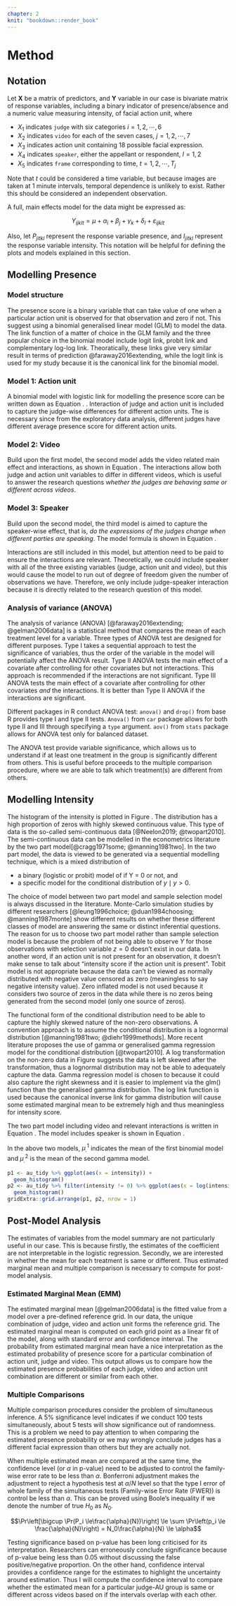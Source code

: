 ```yaml
---
chapter: 2
knit: "bookdown::render_book"
---
```


# Method

## Notation

Let $\mathbf{X}$ be a matrix of predictors, and $\mathbf{Y}$ variable in our case is bivariate matrix of response variables, including a binary indicator of presence/absence and a numeric value measuring intensity, of facial action unit, where 

- $X_1$ indicates `judge` with six categories $i = 1,2, \cdots, 6$
- $X_2$ indicates `video` for each of the seven cases, $j = 1,2, \cdots, 7$
- $X_3$ indicates action unit containing 18 possible facial expression.  
- $X_4$ indicates `speaker`, either the appellant or respondent, $l=1,2$
- $X_5$ indicates `frame` corresponding to time, $t = 1,2, \cdots, T_j$

Note that $t$ could be considered a time variable, but because images are taken at 1 minute intervals, temporal dependence is unlikely to exist. Rather this should be considered an independent observation. 

A full, main effects model for the data might be expressed as:

$$Y_{ijklt} = \mu + \alpha_i + \beta_j + \gamma_k + \delta_l + \varepsilon_{ijklt}$$ 

\noindent Also, let $P_{jitkl}$ represent the response variable presence, and $I_{jitkl}$ represent the response variable intensity. This notation will be helpful for defining the plots and models explained in this section.

## Modelling Presence

### Model structure

The presence score is a binary variable that can take value of one when a particular action unit is observed for that observation and zero if not. This suggest using a binomial generalised linear model (GLM) to model the data. The link function of a matter of choice in the GLM family and the three popular choice in the binomial model include logit link, probit link and complementary log-log link. Theoratically, these links give very similar result in terms of prediction @faraway2016extending, while the logit link is used for my study because it is the canonical link for the binomial model. 


### Model 1: Action unit

<!-- Interactions are included for judge and action unit -->


<!-- and we would be interested in interactions between judge, case, action unit and speaker. An alternative model structure, is to treat each action unit individually, and fit separate models.  -->

A binomial model with logistic link for modelling the presence score can be written down as Equation \ref{eq:judge_au}. . Interaction of judge and action unit is included to capture the judge-wise differences for different action units. The is necessary since from the exploratory data analysis, different judges  have different average presence score for different action units. 

\begin{align}\label{eq:judge_au}
\mu_{ik} &= \frac{e^{\eta_{ik}}}{1 + e^{\eta_{ik}}} \\
\eta_{ik} &= \mu + \alpha_i + \gamma_k + (\alpha\gamma)_{ik}
\end{align}


### Model 2: Video

Build upon the first model, the second model adds the video related main effect and interactions, as shown in Equation \ref{eq:judge_video}. The interactions allow both judge and action unit variables to differ in different videos, which is useful to answer the research questions *whether the judges are behaving same or different across videos*. 

\begin{align}\label{eq:judge_video}
\mu_{ijk} &= \frac{e^{\eta_{ijk}}}{1 + e^{\eta_{ijk}}} \\
\eta_{ijk} &= \mu + \alpha_i + \beta_j +\gamma_k + (\alpha\beta)_{ij} + (\alpha\gamma)_{ik} + (\beta\gamma)_{jk}
\end{align}

\noindent 

### Model 3: Speaker

Build upon the second model, the third model is aimed to capture the speaker-wise effect, that is, *do the expressions of the judges change when different parties are speaking*. The model formula is shown in Equation \ref{eq:judge_speaker}. 

\begin{align}\label{eq:judge_speaker}
\mu_{ijkl} &= \frac{e^{\eta_{ijkl}}}{1 + e^{\eta_{ijkl}}} \\
\eta_{ijkl} &= \mu + \alpha_i + \beta_j +\gamma_k + \delta_l + (\alpha\beta)_{ij} + (\alpha\gamma)_{ik} + (\beta\gamma)_{jk} + (\alpha\delta)_{il}
\end{align}

Interactions are still included in this model, but attention need to be paid to ensure the interactions are relevant. Theoretically, we could include speaker with all of the three existing variables (judge, action unit and video), but this would cause the model to run out of degree of freedom given the number of observations we have. Therefore, we only include judge-speaker interaction because it is directly related to the research question of this model. 


<!-- think about if it is necessary to adjust the standard error as well:  -->
<!-- if there are hetroskadasticity, the estimate itself is inconsistent, thus adjustment to make the standard error robust doesnt make sense.  -->

### Analysis of variance (ANOVA) 

The analysis of variance (ANOVA) [@faraway2016extending; @gelman2006data] is a statistical method that compares the mean of each treatment level for a variable. Three types of ANOVA test are designed for different purposes. Type I takes a sequential approach to test the significance of variables, thus the order of the variable in the model will potentially affect the ANOVA result. Type II ANOVA tests the main effect of a covariate after controlling for other covariates but not interactions. This approach is recommended if the interactions are not significant. Type III ANOVA tests the main effect of a covariate after controlling for other covariates *and* the interactions. It is better than Type II ANOVA if the interactions are significant. 

Different packages in R conduct ANOVA test: `anova()` and `drop()` from base R provides type I and type II tests. `Anova()` from `car` package allows for both type II and III through specifying a `type` argument. `aov()` from `stats` package allows for ANOVA test only for balanced dataset. 

The ANOVA test provide variable significance, which allows us to understand if at least one treatment in the group is significantly different from others. This is useful before proceeds to the multiple comparison procedure, where we are able to talk which treatment(s) are different from others. 

\newpage

## Modelling Intensity 

The histogram of the intensity is plotted in Figure \ref{fig:intensity}. The distribution has a high proportion of zeros with highly skewed continuous  value.  This type of data is the so-called semi-continuous data [@Neelon2019; @twopart2010]. The semi-continuous data can be modelled in the econometrics literature by the two part model[@cragg1971some; @manning1981two]. In the two part model, the data is viewed to be generated via a sequential modelling technique, which is a mixed distribution of 

- a binary (logistic or probit) model of if Y = 0 or not, and 
- a specific model for the conditional distribution of $y \mid y > 0$. 

The choice of model between two part model and sample selection model is always discussed in the literature. Monte-Carlo simulation studies by different researchers [@leung1996choice; @duan1984choosing; @manning1987monte] show different results on whether these different classes of model are answering the same or distinct inferential questions. The reason for us to choose two part model rather than sample selection model is because the problem of not being able to observe $Y$ for those observations with selection variable $z = 0$ doesn't exist in our data. In another word, if an action unit is not present for an observation, it doesn't make sense to talk about "intensity score if the action unit is present". Tobit model is not appropriate because the data can't be viewed as normally distributed with negative value censored as zero (meaningless to say negative intensity value). Zero inflated model is not used because it considers two source of zeros in the data while there is no zeros being generated from the second model (only one source of zeros). 

The functional form of the conditional distribution need to be able to capture the highly skewed nature of the non-zero observations. A convention approach is to assume the conditional distribution is a lognormal distribution [@manning1981two; @diehr1999methods]. More recent literature proposes the use of gamma or generalised gamma regression model for the conditional distribution [@twopart2010]. A log transformation on the non-zero data in Figure \ref{fig:intensity} suggests the data is left skewed after the transformation, thus a lognormal distribution may not be able to adequately capture the data. Gamma regression model is chosen to because it could also capture the right skewness and it is easier to  implement via the glm() function than the generalised gamma distribution. The log link function is used because the canonical inverse link for gamma distribution will cause some estimated marginal mean to be extremely high and thus meaningless for intensity score.  


The two part model including video and relevant interactions is written in Equation \ref{eq:two-part1}. The model includes speaker is shown in Equation \ref{eq:two-part2}. 

\begin{align}\label{eq:two-part1}
\mu_{ijkl}^1 &= \frac{e^{\eta_{ijkl}}}{1 + e^{\eta_{ijkl}}} \\
\eta{ijk} &= \mu + \alpha_i + \beta_j +\gamma_k + (\alpha\beta)_{ij} + (\alpha\gamma)_{ik} + (\beta\gamma)_{jk} \\
\mu_{ijk}^2 &= \frac{1}{I_{ijk}} \\
E(I_{ijk} \mid I_{ijk} > 0) &= \mu + \alpha_i + \beta_j +\gamma_k + (\alpha\beta)_{ij} + (\alpha\gamma)_{ik} + (\beta\gamma)_{jk}
\end{align}


\begin{align}\label{eq:two-part2}
\mu_{ijkl}^1 &= \frac{e^{\eta_{ijkl}}}{1 + e^{\eta_{ijkl}}} \\
\eta{ijkl} &= \mu + \alpha_i + \beta_j +\gamma_k + \delta_l + (\alpha\beta)_{ij} + (\alpha\gamma)_{ik} + (\beta\gamma)_{jk} + (\alpha\delta)_{il} \\
\mu_{ijkl}^2 &= \frac{1}{I_{ijkl}} \\
E(I_{ijkl} \mid I_{ijkl} > 0) &= \mu + \alpha_i + \beta_j +\gamma_k + \delta_l + (\alpha\beta)_{ij} + (\alpha\gamma)_{ik} + (\beta\gamma)_{jk} + (\alpha\delta)_{il}
\end{align}

\noindent In the above two models, $\mu_{.}^1$ indicates the mean of the first binomial model and $\mu_{.}^2$ is the mean of the second gamma model. 


```r
p1 <- au_tidy %>% ggplot(aes(x = intensity)) + 
  geom_histogram()
p2 <- au_tidy %>% filter(intensity != 0) %>% ggplot(aes(x = log(intensity))) + 
  geom_histogram()
gridExtra::grid.arrange(p1, p2, nrow = 1)
```

\newpage
## Post-Model Analysis

The estimates of variables from the model summary are not particularly useful in our case. This is because firstly,  the estimates of the coefficient are not interpretable in the logistic regression. Secondly, we are interested in whether the mean for each treatment is same or different. Thus estimated marginal mean and multiple comparison is necessary to compute for post-model analysis. 

### Estimated Marginal Mean (EMM)


The estimated marginal mean [@gelman2006data] is the fitted value from a model over a pre-defined reference grid. In our data, the unique combination of judge, video and action unit forms the reference grid. The estimated marginal mean is computed on each grid point as a linear fit of the model, along with standard error and confidence interval. The probability from estimated marginal mean have a nice interpretation as the estimated probability of presence score for a particular combination of action unit, judge and video. This output allows us to compare how the estimated presence probabilities of each judge, video and action unit combination are different or similar from each other. 


<!-- - good to know that: typically the tests and confidence intervals are asymptotic (because of using z score). Thus the df column for tabular results will be Inf.[have a look at the confidence interval for glm: https://cran.r-project.org/web/packages/emmeans/vignettes/models.html] -->


### Multiple Comparisons 

Multiple comparison procedures consider the problem of simultaneous inference. A 5% significance level indicates if we conduct 100 tests simultaneously, about 5 tests will show significance out of randomness. This is a problem we need to pay attention to when comparing the estimated presence probability or we may wrongly conclude judges has a different facial expression than others but they are actually not. 


When multiple estimated mean are compared at the same time, the confidence level (or $\alpha$ in p-value) need to be adjusted to control the family-wise error rate to be less than $\alpha$. Bonferroni adjustment makes the adjustment to reject a hypothesis test at $\alpha/N$ level so that the type I error of whole family of the simultaneous tests (Family-wise Error Rate (FWER)) is control be less than $\alpha$. This can be proved using Boole's inequality if we denote the number of true $H_0$ as $N_0$.   

$$\Pr\left[\bigcup \Pr(P_i \le\frac{\alpha}{N})\right] \le \sum \Pr\left(p_i \le \frac{\alpha}{N}\right) = N_0\frac{\alpha}{N} \le \alpha$$

Testing significance based on p-value has been long criticised for its interpretation. Researchers can erroneously conclude significance because of p-value being less than 0.05 without discussing the false positive/negative proportion. On the other hand, confidence interval provides a confidence range for the estimates to highlight the uncertainty around estimation. Thus I will compute the confidence interval to compare whether the estimated mean for a particular judge-AU group is same or different across videos based on if the intervals overlap with each other. 




